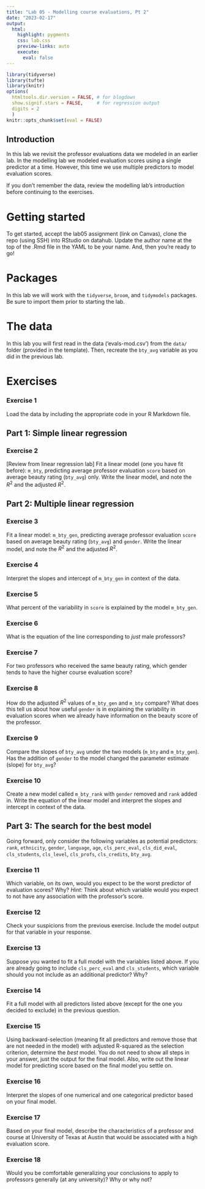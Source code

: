```yaml
---
title: "Lab 05 - Modelling course evaluations, Pt 2"
date: "2023-02-17"
output: 
  html: 
    highlight: pygments
    css: lab.css
    preview-links: auto
    execute:
      eval: false
---
```


```r
library(tidyverse)
library(tufte)
library(knitr)
options(
  htmltools.dir.version = FALSE, # for blogdown
  show.signif.stars = FALSE,     # for regression output
  digits = 2
  )
knitr::opts_chunk$set(eval = FALSE)
```

## Introduction

In this lab we revisit the professor evaluations data we modeled in an earlier lab. In the modelling lab we modeled evaluation scores using a single predictor at a time. However, this time we use multiple predictors to model evaluation scores.

If you don't remember the data, review the modelling lab's introduction before continuing to the exercises.

# Getting started

To get started, accept the lab05 assignment (link on Canvas), clone the repo (using SSH) into RStudio on datahub. Update the author name at the top of the .Rmd file in the YAML to be your name. And, then you're ready to go!

# Packages

In this lab we will work with the `tidyverse`, `broom`, and `tidymodels` packages. Be sure to import them prior to starting the lab.

# The data

In this lab you will first read in the data ('evals-mod.csv') from the `data/` folder (provided in the template). Then, recreate the `bty_avg` variable as you did in the previous lab.

# Exercises

### Exercise 1

Load the data by including the appropriate code in your R Markdown file.

## Part 1: Simple linear regression

### Exercise 2

\[Review from linear regression lab\] Fit a linear model (one you have fit before): `m_bty`, predicting average professor evaluation `score` based on average beauty rating (`bty_avg`) only. Write the linear model, and note the $R^2$ and the adjusted $R^2$.

## Part 2: Multiple linear regression

### Exercise 3

Fit a linear model: `m_bty_gen`, predicting average professor evaluation `score` based on average beauty rating (`bty_avg`) and `gender`. Write the linear model, and note the $R^2$ and the adjusted $R^2$.

### Exercise 4

Interpret the slopes and intercept of `m_bty_gen` in context of the data.

### Exercise 5

What percent of the variability in `score` is explained by the model `m_bty_gen`.

### Exercise 6

What is the equation of the line corresponding to *just* male professors?

### Exercise 7

For two professors who received the same beauty rating, which gender tends to have the higher course evaluation score?

### Exercise 8

How do the adjusted $R^2$ values of `m_bty_gen` and `m_bty` compare? What does this tell us about how useful `gender` is in explaining the variability in evaluation scores when we already have information on the beauty score of the professor.

### Exercise 9

Compare the slopes of `bty_avg` under the two models (`m_bty` and `m_bty_gen`). Has the addition of `gender` to the model changed the parameter estimate (slope) for `bty_avg`?

### Exercise 10

Create a new model called `m_bty_rank` with `gender` removed and `rank` added in. Write the equation of the linear model and interpret the slopes and intercept in context of the data.

## Part 3: The search for the best model

Going forward, only consider the following variables as potential predictors: `rank`, `ethnicity`, `gender`, `language`, `age`, `cls_perc_eval`, `cls_did_eval`, `cls_students`, `cls_level`, `cls_profs`, `cls_credits`, `bty_avg`.

### Exercise 11

Which variable, on its own, would you expect to be the worst predictor of evaluation scores? Why? *Hint:* Think about which variable would you expect to not have any association with the professor's score.

### Exercise 12

Check your suspicions from the previous exercise. Include the model output for that variable in your response.

### Exercise 13

Suppose you wanted to fit a full model with the variables listed above. If you are already going to include `cls_perc_eval` and `cls_students`, which variable should you not include as an additional predictor? Why?

### Exercise 14

Fit a full model with all predictors listed above (except for the one you decided to exclude) in the previous question.

### Exercise 15

Using backward-selection (meaning fit all predictors and remove those that are not needed in the model) with adjusted R-squared as the selection criterion, determine the *best* model. You do not need to show all steps in your answer, just the output for the final model. Also, write out the linear model for predicting score based on the final model you settle on.

### Exercise 16

Interpret the slopes of one numerical and one categorical predictor based on your final model.

### Exercise 17

Based on your final model, describe the characteristics of a professor and course at University of Texas at Austin that would be associated with a high evaluation score.

### Exercise 18

Would you be comfortable generalizing your conclusions to apply to professors generally (at any university)? Why or why not?

